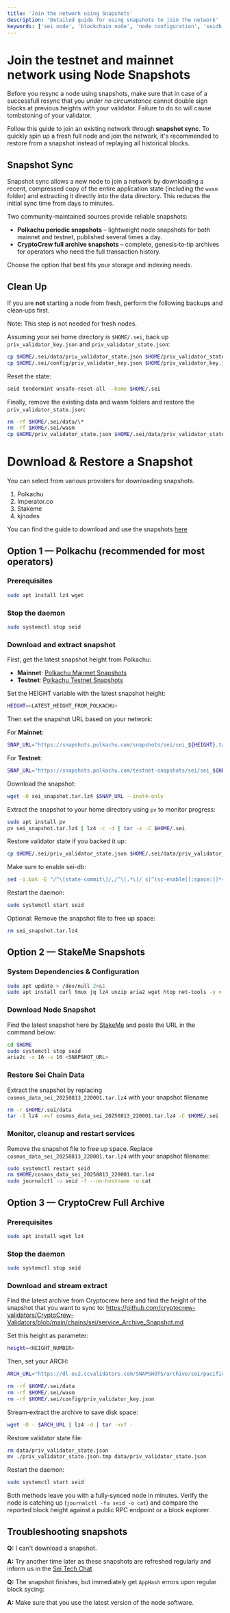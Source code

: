 ```yaml
---
title: 'Join the network using Snapshots'
description: 'Detailed guide for using snapshots to join the network'
keywords: ['sei node', 'blockchain node', 'node configuration', 'seidb', 'node maintenance', 'system operations']
---
```



# Join the testnet and mainnet network using Node Snapshots

<Callout type="warning">Before you resync a node using snapshots, make sure that in case of a successfull resync that you _under no circumstance_ cannot double sign blocks at previous heights with your validator. Failure to do so will cause tombstoning of your validator.</Callout>

Follow this guide to join an existing network through **snapshot sync**. To quickly spin up a fresh full node and join the network, it's recommended to restore from a snapshot instead of replaying all historical blocks.

## Snapshot Sync

Snapshot sync allows a new node to join a network by downloading a recent, compressed copy of the entire application state (including the `wasm` folder) and extracting it directly into the data directory. This reduces the initial sync time from days to minutes.

Two community‑maintained sources provide reliable snapshots:

- **Polkachu periodic snapshots** – lightweight node snapshots for both mainnet and testnet, published several times a day.
- **CryptoCrew full archive snapshots** – complete, genesis‑to‑tip archives for operators who need the full transaction history.

Choose the option that best fits your storage and indexing needs.

## Clean Up

If you are **not** starting a node from fresh, perform the following backups and clean‑ups first.

<Callout type="info">Note: This step is not needed for fresh nodes.</Callout>

Assuming your sei home directory is `$HOME/.sei`, back up `priv_validator_key.json` and `priv_validator_state.json`:

```bash
cp $HOME/.sei/data/priv_validator_state.json $HOME/priv_validator_state.json
cp $HOME/.sei/config/priv_validator_key.json $HOME/priv_validator_key.json
```

Reset the state:

```bash
seid tendermint unsafe-reset-all --home $HOME/.sei
```

Finally, remove the existing data and wasm folders and restore the `priv_validator_state.json`:

```bash
rm -rf $HOME/.sei/data/\*
rm -rf $HOME/.sei/wasm
cp $HOME/priv_validator_state.json $HOME/.sei/data/priv_validator_state.json
```

# Download & Restore a Snapshot

<Callout type="info">
You can select from various providers for downloading snapshots.

1. Polkachu
2. Imperator.co
3. Stakeme
4. kjnodes

You can find the guide to download and use the snapshots [here](https://seistream.app/labs?page=snapshots)

</Callout>

## Option 1 — Polkachu (recommended for most operators)

### Prerequisites

```bash
sudo apt install lz4 wget
```

### Stop the daemon

```bash
sudo systemctl stop seid
```

### Download and extract snapshot

First, get the latest snapshot height from Polkachu:

- **Mainnet**: [Polkachu Mainnet Snapshots](https://www.polkachu.com/tendermint_snapshots/sei)
- **Testnet**: [Polkachu Testnet Snapshots](https://www.polkachu.com/testnets/sei/snapshots)

Set the HEIGHT variable with the latest snapshot height:

```bash
HEIGHT=<LATEST_HEIGHT_FROM_POLKACHU>
```

Then set the snapshot URL based on your network:

For **Mainnet**:

```bash
SNAP_URL="https://snapshots.polkachu.com/snapshots/sei/sei_${HEIGHT}.tar.lz4"
```

For **Testnet**:

```bash
SNAP_URL="https://snapshots.polkachu.com/testnet-snapshots/sei/sei_${HEIGHT}.tar.lz4"
```

Download the snapshot:

```bash
wget -O sei_snapshot.tar.lz4 $SNAP_URL --inet4-only
```

Extract the snapshot to your home directory using `pv` to monitor progress:

```bash
sudo apt install pv
pv sei_snapshot.tar.lz4 | lz4 -c -d | tar -x -C $HOME/.sei
```

Restore validator state if you backed it up:

```bash
cp $HOME/.sei/priv_validator_state.json $HOME/.sei/data/priv_validator_state.json
```

Make sure to enable sei-db:

```bash
sed -i.bak -E "/^\[state-commit\]/,/^\[.*\]/ s|^(sc-enable[[:space:]]*=[[:space:]]*).*$|\1true| ; /^\[state-store\]/,/^\[.*\]/ s|^(ss-enable[[:space:]]*=[[:space:]]*).*$|\1true|" $HOME/.sei/config/app.toml
```

Restart the daemon:

```bash
sudo systemctl start seid
```

Optional: Remove the snapshot file to free up space:

```bash
rm sei_snapshot.tar.lz4
```

## Option 2 — StakeMe Snapshots

### System Dependencies & Configuration

```bash
sudo apt update > /dev/null 2>&1
sudo apt install curl tmux jq lz4 unzip aria2 wget htop net-tools -y > /dev/null 2>&1
```

### Download Node Snapshot

Find the latest snapshot here by [StakeMe](https://seistream.app/labs?page=snapshots) and paste the URL in the command below:

```bash
cd $HOME
sudo systemctl stop seid
aria2c -x 16 -s 16 <SNAPSHOT_URL>
```

### Restore Sei Chain Data

Extract the snapshot by replacing `cosmos_data_sei_20250813_220001.tar.lz4` with your snapshot filename

```bash
rm -r $HOME/.sei/data
tar -I lz4 -xvf cosmos_data_sei_20250813_220001.tar.lz4 -C $HOME/.sei
```

### Monitor, cleanup and restart services

Remove the snapshot file to free up space.
Replace `cosmos_data_sei_20250813_220001.tar.lz4` with your snapshot filename:

```bash
sudo systemctl restart seid
rm $HOME/cosmos_data_sei_20250813_220001.tar.lz4
sudo journalctl -u seid -f --no-hostname -o cat
```

## Option 3 — CryptoCrew Full Archive

### Prerequisites

```bash
sudo apt install wget lz4
```

### Stop the daemon

```bash
sudo systemctl stop seid
```

### Download and stream extract

Find the latest archive from Cryptocrew here and find the height of the snapshot that you want to sync to:
https://github.com/cryptocrew-validators/CryptoCrew-Validators/blob/main/chains/sei/service_Archive_Snapshot.md

Set this height as parameter:

```bash
height=<HEIGHT_NUMBER>
```

Then, set your ARCH:

```bash
ARCH_URL="https://dl-eu2.ccvalidators.com/SNAPSHOTS/archive/sei/pacific-1_${height}.tar.lz4"
```

```bash
rm -rf $HOME/.sei/data
rm -rf $HOME/.sei/wasm
rm -rf $HOME/.sei/config/priv_validator_key.json
```

Stream‑extract the archive to save disk space:

```bash
wget -O - $ARCH_URL | lz4 -d | tar -xvf -
```

Restore validator state file:

```bash
rm data/priv_validator_state.json
mv ./priv_validator_state.json.tmp data/priv_validator_state.json
```

Restart the daemon:

```bash
sudo systemctl start seid
```

Both methods leave you with a fully‑synced node in minutes. Verify the node is catching up (`journalctl -fu seid -o cat`) and compare the reported block height against a public RPC endpoint or a block explorer.

## Troubleshooting snapshots

**Q:** I can't download a snapshot.

**A:** Try another time later as these snapshots are refreshed regularly and inform us in the [Sei Tech Chat](https://t.me/+KZdhZ1eE-G01NmZk)

**Q:** The snapshot finishes, but immediately get `AppHash` errors upon regular block sycing:

**A:** Make sure that you use the latest version of the node software.
